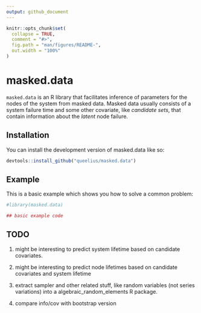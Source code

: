 ```yaml
---
output: github_document
---
```


<!-- README.md is generated from README.Rmd. Please edit that file -->

```r
knitr::opts_chunk$set(
  collapse = TRUE,
  comment = "#>",
  fig.path = "man/figures/README-",
  out.width = "100%"
)
```

# masked.data



<!-- badges: start -->
<!-- badges: end -->

`masked.data` is an R library that facilitates inference of parameters for
the nodes of the system from masked data.
Masked data usually consists of a system failure time and some other
covariate, like *candidate sets*, that contain information about the
*latent* node failure.

## Installation

You can install the development version of masked.data like so:

``` r
devtools::install_github("queelius/masked.data")
```

## Example

This is a basic example which shows you how to solve a common problem:

```r
#library(masked.data)

## basic example code
```



## TODO

1. might be interesting to predict system lifetime based on candidate covariates.

2. might be interesting to predict node lifetimes based on candidate covariates and system lifetime

3. extract sampler and other related stuff, like random variables (not series variations)
   into a algebraic_random_elements R package.

4. compare info/cov with bootstrap version
